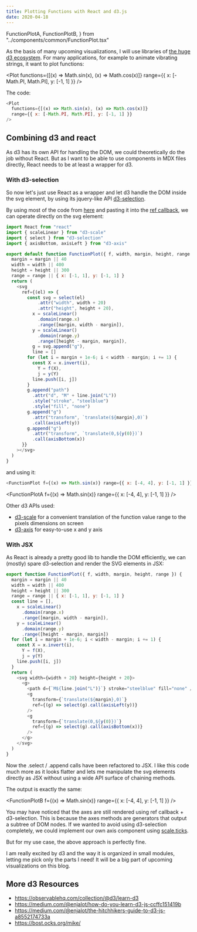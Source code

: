 ```yaml
---
title: Plotting Functions with React and d3.js
date: 2020-04-18
---
```


  FunctionPlotA,
  FunctionPlotB,
} from "../components/common/FunctionPlot.tsx"

As the basis of many upcoming visualizations, I will use libraries of [the huge d3 ecosystem](https://github.com/d3/d3/blob/master/API.md).
For many applications, for example to animate vibrating strings, it want to plot functions:

<Plot
  functions={[(x) => Math.sin(x), (x) => Math.cos(x)]}
  range={{ x: [-Math.PI, Math.PI], y: [-1, 1] }}
/>

The code:

```js
<Plot
  functions={[(x) => Math.sin(x), (x) => Math.cos(x)]}
  range={{ x: [-Math.PI, Math.PI], y: [-1, 1] }}
/>
```

## Combining d3 and react

As d3 has its own API for handling the DOM, we could theoretically do the job without React.
But as I want to be able to use components in MDX files directly, React needs to be at least a wrapper for d3.

### With d3-selection

  
So now let's just use React as a wrapper and let d3 handle the DOM inside the svg element, by using its jquery-like API [d3-selection](https://github.com/d3/d3-selection).

By using most of the code from [here](https://observablehq.com/@d3/continuous-scales#visualizeScale) and pasting it into the [ref callback](https://reactjs.org/docs/refs-and-the-dom.html#callback-refs), we can operate directly on the svg element:

```js
import React from "react"
import { scaleLinear } from "d3-scale"
import { select } from "d3-selection"
import { axisBottom, axisLeft } from "d3-axis"

export default function FunctionPlot({ f, width, margin, height, range }) {
  margin = margin || 40
  width = width || 400
  height = height || 300
  range = range || { x: [-1, 1], y: [-1, 1] }
  return (
    <svg
      ref={(el) => {
        const svg = select(el)
            .attr("width", width + 20)
            .attr("height", height + 20),
          x = scaleLinear()
            .domain(range.x)
            .range([margin, width - margin]),
          y = scaleLinear()
            .domain(range.y)
            .range([height - margin, margin]),
          g = svg.append("g"),
          line = []
        for (let i = margin + 1e-6; i < width - margin; i += 1) {
          const X = x.invert(i),
            Y = f(X),
            j = y(Y)
          line.push([i, j])
        }
        g.append("path")
          .attr("d", "M" + line.join("L"))
          .style("stroke", "steelblue")
          .style("fill", "none")
        g.append("g")
          .attr("transform", `translate(${margin},0)`)
          .call(axisLeft(y))
        g.append("g")
          .attr("transform", `translate(0,${y(0)})`)
          .call(axisBottom(x))
      }}
    ></svg>
  )
}
```

and using it:

```js
<FunctionPlot f={(x) => Math.sin(x)} range={{ x: [-4, 4], y: [-1, 1] }} />
```

<FunctionPlotA f={(x) => Math.sin(x)} range={{ x: [-4, 4], y: [-1, 1] }} />

Other d3 APIs used:

- [d3-scale](https://observablehq.com/@d3/introduction-to-d3s-scales?collection=@d3/d3-scale) for a convenient translation of the function value range to the pixels dimensions on screen
- [d3-axis](https://github.com/d3/d3-axis) for easy-to-use x and y axis

### With JSX

As React is already a pretty good lib to handle the DOM efficiently, we can (mostly) spare d3-selection and render the SVG elements in JSX:

```js
export function FunctionPlot({ f, width, margin, height, range }) {
  margin = margin || 40
  width = width || 400
  height = height || 300
  range = range || { x: [-1, 1], y: [-1, 1] }
  const line = [],
    x = scaleLinear()
      .domain(range.x)
      .range([margin, width - margin]),
    y = scaleLinear()
      .domain(range.y)
      .range([height - margin, margin])
  for (let i = margin + 1e-6; i < width - margin; i += 1) {
    const X = x.invert(i),
      Y = f(X),
      j = y(Y)
    line.push([i, j])
  }
  return (
    <svg width={width + 20} height={height + 20}>
      <g>
        <path d={`M${line.join("L")}`} stroke="steelblue" fill="none" />
        <g
          transform={`translate(${margin},0)`}
          ref={(g) => select(g).call(axisLeft(y))}
        />
        <g
          transform={`translate(0,${y(0)})`}
          ref={(g) => select(g).call(axisBottom(x))}
        />
      </g>
    </svg>
  )
}
```

Now the .select / .append calls have been refactored to JSX. I like this code much more as it looks flatter and lets me manipulate the svg elements directly as JSX without using a wide API surface of chaining methods.

The output is exactly the same:

<FunctionPlotB f={(x) => Math.sin(x)} range={{ x: [-4, 4], y: [-1, 1] }} />

You may have noticed that the axes are still rendered using ref callback + d3-selection.
This is because the axes methods are generators that output a subtree of DOM nodes.
If we wanted to avoid using d3-selection completely, we could implement our own axis component using [scale.ticks](https://observablehq.com/@d3/scale-ticks).

But for my use case, the above approach is perfectly fine.

I am really excited by d3 and the way it is organized in small modules, letting me pick only the parts I need! It will be a big part of upcoming visualizations on this blog.

## More d3 Resources

- https://observablehq.com/collection/@d3/learn-d3
- https://medium.com/@enjalot/how-do-you-learn-d3-js-ccffc151419b
- https://medium.com/@enjalot/the-hitchhikers-guide-to-d3-js-a8552174733a
- https://bost.ocks.org/mike/
